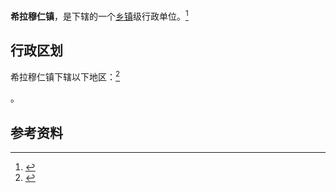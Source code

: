 {{中国乡级行政区|15/02/23/103/000}}

'''希拉穆仁镇'''，是{{PRC admin/fullname|15/02/23/103/000|3}}下辖的一个[[乡镇|乡镇]]级行政单位。<ref>{{PRC admin/ref sgc|{{PRC admin/parent|15/02/23/103/000}}}}</ref>

== 行政区划 ==

希拉穆仁镇下辖以下地区：<ref>{{PRC admin/ref sgc|15/02/23/103/000}}</ref>

{{PRC admin/children|15/02/23/103/000}}。

== 参考资料 ==

{{reflist}}

{{行政区划小作品}}
{{PRC admin/navcat|15/02/23/103/000}}